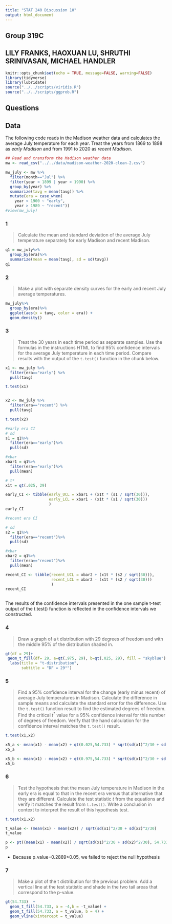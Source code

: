 ```yaml
---
title: "STAT 240 Discussion 10"
output: html_document
---
```


## Group 319C 

## LILY FRANKS, **HAOXUAN LU**, SHRUTHI SRINIVASAN, MICHAEL HANDLER

```r
knitr::opts_chunk$set(echo = TRUE, message=FALSE, warning=FALSE)
library(tidyverse)
library(lubridate)
source("../../scripts/viridis.R")
source("../../scripts/ggprob.R")
```

## Questions


## Data

The following code reads in the Madison weather data and calculates the average July temperature for each year.
Treat the years from 1869 to 1898 as *early Madison* and from 1991 to 2020 as *recent Madison*.

```r
## Read and transform the Madison weather data
mw <- read_csv("../../data/madison-weather-2020-clean-2.csv")

mw_july <- mw %>%
  filter(month=="Jul") %>%
  filter(year < 1899 | year > 1990) %>%
  group_by(year) %>%
  summarize(tavg = mean(tavg)) %>%
  mutate(era = case_when(
    year < 1900 ~ "early",
    year > 1989 ~ "recent"))
#view(mw_july)
```

### 1 

> Calculate the mean and standard deviation of the average July temperature separately for early Madison and recent Madison.

```r
q1 = mw_july%>%
  group_by(era)%>%
  summarize(mean = mean(tavg), sd = sd(tavg))
q1
```



### 2

> Make a plot with separate density curves for the early and recent July average temperatures.

```r
mw_july%>%
  group_by(era)%>%
  ggplot(aes(x = tavg, color = era)) +
  geom_density()
```




### 3

> Treat the 30 years in each time period as separate samples. Use the formulas in the instructions HTML to find 95% confidence intervals for the average July temperature in each time period. Compare results with the output of the `t.test()` function in the chunk below.

```r

x1 <- mw_july %>%
  filter(era=="early") %>%
  pull(tavg)

t.test(x1)


x2 <- mw_july %>%
  filter(era=="recent") %>%
  pull(tavg)

t.test(x2)
```

```r
#early era CI
# sd
s1 = q1%>%
  filter(era=="early")%>%
  pull(sd)

#xbar
xbar1 = q1%>%
  filter(era=="early")%>%
  pull(mean)

# t*
x1t = qt(.025, 29)

early_CI <- tibble(early_UCL = xbar1 + (x1t * (s1 / sqrt(30))),
                   early_LCL = xbar1 - (x1t * (s1 / sqrt(30)))
                   )
early_CI

#recent era CI

# sd
s2 = q1%>%
  filter(era=="recent")%>%
  pull(sd)

#xbar
xbar2 = q1%>%
  filter(era=="recent")%>%
  pull(mean)

recent_CI <- tibble(recent_UCL = xbar2 + (x1t * (s2 / sqrt(30))),
                    recent_LCL = xbar2 - (x1t * (s2 / sqrt(30)))
                    )
recent_CI



```
The results of the confidence intervals presented in the one sample t-test output of the t.test() function is reflected in the confidence intervals we constructed. 


### 4

> Draw a graph of a t distribution with 29 degrees of freedom and with the middle 95% of the distribution shaded in.

```r

gt(df = 29)+
 geom_t_fill(df= 29, a=qt(.975, 29), b=qt(.025, 29), fill = "skyblue") +
  labs(title = "t-distribution", 
       subtitle = "DF = 29°")

```



### 5

> Find a 95% confidence interval for the change (early minus recent) of average July temperatures in Madison.
Calculate the difference in sample means and calculate the standard error for the difference.
Use the `t.test()` function result to find the estimated degrees of freedom.
Find the critical $t^*$ value for a 95% confidence interval for this number of degrees of freedom.
Verify that the hand calculation for the confidence interval matches the `t.test()` result.

```r
t.test(x1,x2)

x5_a <- mean(x1) - mean(x2) + qt(0.025,54.733) * sqrt(sd(x1)^2/30 + sd(x2)^2/30)
x5_a

x5_b <- mean(x1) - mean(x2) + qt(0.975,54.733) * sqrt(sd(x1)^2/30 + sd(x2)^2/30)
x5_b
```



### 6

> Test the hypothesis that the mean July temperature in Madison in the early era is equal to that in the recent era versus that alternative that they are different.
Calculate the test statistic $t$ from the equations
and verify it matches the result from `t.test()`. Write a conclusion in context to interpret the result of this hypothesis test.

```r
t.test(x1,x2)

t_value <- (mean(x1) - mean(x2)) / sqrt(sd(x1)^2/30 + sd(x2)^2/30)
t_value

p <- pt((mean(x1) - mean(x2)) / sqrt(sd(x1)^2/30 + sd(x2)^2/30), 54.733, lower.tail = FALSE)*2
p
```

- Because p_value=0.2889>0.05, we failed to reject the null hypothesis


### 7

> Make a plot of the t distribution for the previous problem. Add a vertical line at the test statistic and shade in the two tail areas that correspond to the p-value.

```r
gt(54.733)  +
  geom_t_fill(54.733, a = -4,b = -t_value) +
  geom_t_fill(54.733, a = t_value, b = 4) +
  geom_vline(xintercept = t_value)
```



